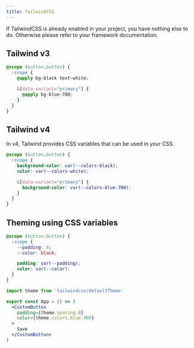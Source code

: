 ```yaml
---
title: TailwindCSS
---
```


If TailwindCSS is already enabled in your project, you have nothing else to do. Otherwise please refer to your framework documentation.

## Tailwind v3

```css title="Button.mist.css"
@scope (button.button) {
  :scope {
    @apply bg-black text-white;

    &[data-variant="primary"] {
      @apply bg-blue-700;
    }
  }
}
```

## Tailwind v4

In v4, Tailwind provides CSS variables that can be used in your CSS.

```css title="Button.mist.css"
@scope (button.button) {
  :scope {
    background-color: var(--colors-black);
    color: var(--colors-white);

    &[data-variant="primary"] {
      background-color: var(--colors-blue-700);
    }
  }
}
```

## Theming using CSS variables

```css title="Button.mist.css"
@scope (button.button) {
  :scope {
    --padding: 0;
    --color: black;

    padding: var(--padding);
    color: var(--color);
  }
}
```

````jsx title="App.tsx"
import theme from 'tailwindcss/defaultTheme'

export const App = () => (
  <CustomButton
    padding={theme.spacing.8}
    color={theme.colors.blue.900}
  >
    Save
  </CustomButton>
)
